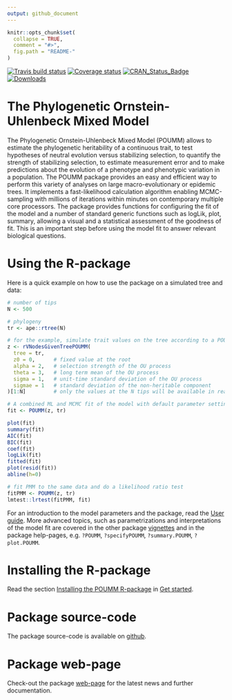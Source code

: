 ```yaml
---
output: github_document
---
```


<!-- README.md is generated from README.Rmd. Please edit that file -->

```r
knitr::opts_chunk$set(
  collapse = TRUE,
  comment = "#>",
  fig.path = "README-"
)
```

[![Travis build status](https://travis-ci.org/venelin/POUMM.svg?branch=master)](https://travis-ci.org/venelin/POUMM)
[![Coverage status](https://codecov.io/gh/venelin/POUMM/branch/master/graph/badge.svg)](https://codecov.io/github/venelin/POUMM?branch=master)
[![CRAN_Status_Badge](http://www.r-pkg.org/badges/version/POUMM?color=blue)](https://cran.r-project.org/package=POUMM)
[![Downloads](http://cranlogs.r-pkg.org/badges/POUMM?color=blue)](https://cran.r-project.org/package=POUMM)


# The Phylogenetic Ornstein-Uhlenbeck Mixed Model
The Phylogenetic Ornstein-Uhlenbeck Mixed Model (POUMM) allows to estimate the phylogenetic heritability of a continuous trait, to test hypotheses of neutral evolution versus stabilizing selection, to quantify the strength of stabilizing selection, to estimate measurement error and to make predictions about the evolution of a phenotype and phenotypic variation in a population. The POUMM package provides an easy and efficient way to perform this variety of analyses on large macro-evolutionary or epidemic trees. It implements a fast-likelihood calculation algorithm enabling MCMC-sampling with millions of iterations within minutes on contemporary multiple core processors. The package provides functions for configuring the fit of the model and a number of standard generic functions such as logLik, plot, summary, allowing a visual and a statistical assessment of the goodness of fit. This is an important step before using the model fit to answer relevant biological questions.

# Using the R-package
Here is a quick example on how to use the package on a simulated tree and data:

```r
# number of tips
N <- 500 

# phylogeny
tr <- ape::rtree(N)

# for the example, simulate trait values on the tree according to a POUMM model.
z <- rVNodesGivenTreePOUMM(
  tree = tr,   
  z0 = 0,      # fixed value at the root
  alpha = 2,   # selection strength of the OU process
  theta = 3,   # long term mean of the OU process
  sigma = 1,   # unit-time standard deviation of the OU process
  sigmae = 1   # standard deviation of the non-heritable component
)[1:N]         # only the values at the N tips will be available in reality

# A combined ML and MCMC fit of the model with default parameter settings.
fit <- POUMM(z, tr)

plot(fit)
summary(fit)
AIC(fit)
BIC(fit)
coef(fit)
logLik(fit)
fitted(fit)
plot(resid(fit))
abline(h=0)

# fit PMM to the same data and do a likelihood ratio test
fitPMM <- POUMM(z, tr)
lmtest::lrtest(fitPMM, fit)
```

For an introduction to the model parameters and the package, read the [User guide](https://venelin.github.io/POUMM/articles/UserGuide.html). More advanced topics, such as parametrizations and interpretations of the model fit are covered in the other package [vignettes](https://venelin.github.io/POUMM/articles/index.html) and in the package  help-pages, e.g. `?POUMM`, `?specifyPOUMM`, `?summary.POUMM`, `?plot.POUMM`.

# Installing the R-package
Read the section [Installing the POUMM R-package](https://venelin.github.io/POUMM/articles/UserGuide.html#Installing) in [Get started](https://venelin.github.io/POUMM/articles/UserGuide.html).

# Package source-code
The package source-code is available on [github](https://github.com/venelin/POUMM.git).

# Package web-page
Check-out the package [web-page](https://venelin.github.io/POUMM/index.html) for the latest news and further documentation.
